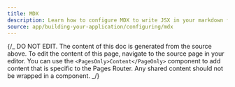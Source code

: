 ```yaml
---
title: MDX
description: Learn how to configure MDX to write JSX in your markdown files.
source: app/building-your-application/configuring/mdx
---
```


{/_ DO NOT EDIT. The content of this doc is generated from the source above. To edit the content of this page, navigate to the source page in your editor. You can use the `<PagesOnly>Content</PageOnly>` component to add content that is specific to the Pages Router. Any shared content should not be wrapped in a component. _/}
